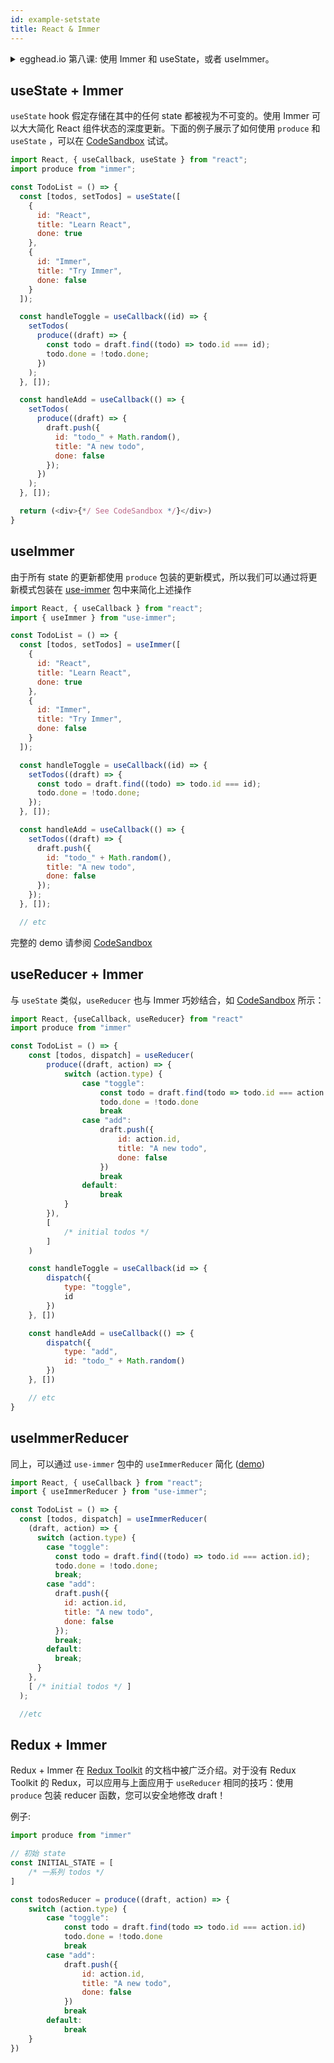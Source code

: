 ```yaml
---
id: example-setstate
title: React & Immer
---
```


<center>
	<div
		data-ea-publisher="immerjs"
		data-ea-type="image"
		className="horizontal bordered"
	></div>
</center>
<details>
	<summary className="egghead-summary">
    egghead.io 第八课: 使用 Immer 和 useState，或者 useImmer。
	</summary>
	<br />
	<div>
		<iframe
			width="760"
			height="427"
			scrolling="no"
			src="https://egghead.io/lessons/react-immutable-update-state-inside-react-components-with-useimmer/embed"
		></iframe>
	</div>
	<a
		className="egghead-link"
		href="https://egghead.io/lessons/react-immutable-update-state-inside-react-components-with-useimmer"
	>
		Hosted on egghead.io
	</a>
</details>

## useState + Immer

`useState` hook 假定存储在其中的任何 state 都被视为不可变的。使用 Immer 可以大大简化 React 组件状态的深度更新。下面的例子展示了如何使用 `produce` 和 `useState` ，可以在 [CodeSandbox](https://codesandbox.io/s/immer-usestate-ujkgg?file=/src/index.js) 试试。

```javascript
import React, { useCallback, useState } from "react";
import produce from "immer";

const TodoList = () => {
  const [todos, setTodos] = useState([
    {
      id: "React",
      title: "Learn React",
      done: true
    },
    {
      id: "Immer",
      title: "Try Immer",
      done: false
    }
  ]);

  const handleToggle = useCallback((id) => {
    setTodos(
      produce((draft) => {
        const todo = draft.find((todo) => todo.id === id);
        todo.done = !todo.done;
      })
    );
  }, []);

  const handleAdd = useCallback(() => {
    setTodos(
      produce((draft) => {
        draft.push({
          id: "todo_" + Math.random(),
          title: "A new todo",
          done: false
        });
      })
    );
  }, []);

  return (<div>{*/ See CodeSandbox */}</div>)
}
```

## useImmer

由于所有 state 的更新都使用 `produce` 包装的更新模式，所以我们可以通过将更新模式包装在 [use-immer](https://www.npmjs.com/package/use-immer) 包中来简化上述操作

```javascript
import React, { useCallback } from "react";
import { useImmer } from "use-immer";

const TodoList = () => {
  const [todos, setTodos] = useImmer([
    {
      id: "React",
      title: "Learn React",
      done: true
    },
    {
      id: "Immer",
      title: "Try Immer",
      done: false
    }
  ]);

  const handleToggle = useCallback((id) => {
    setTodos((draft) => {
      const todo = draft.find((todo) => todo.id === id);
      todo.done = !todo.done;
    });
  }, []);

  const handleAdd = useCallback(() => {
    setTodos((draft) => {
      draft.push({
        id: "todo_" + Math.random(),
        title: "A new todo",
        done: false
      });
    });
  }, []);

  // etc
```

完整的 demo 请参阅 [CodeSandbox](https://codesandbox.io/s/use-immer-bvd5v?file=/src/index.js)

## useReducer + Immer

与 `useState` 类似，`useReducer` 也与 Immer 巧妙结合，如 [CodeSandbox](https://codesandbox.io/s/immer-usereducer-bqpzn?file=/src/index.js:0-1018) 所示：

```javascript
import React, {useCallback, useReducer} from "react"
import produce from "immer"

const TodoList = () => {
	const [todos, dispatch] = useReducer(
		produce((draft, action) => {
			switch (action.type) {
				case "toggle":
					const todo = draft.find(todo => todo.id === action.id)
					todo.done = !todo.done
					break
				case "add":
					draft.push({
						id: action.id,
						title: "A new todo",
						done: false
					})
					break
				default:
					break
			}
		}),
		[
			/* initial todos */
		]
	)

	const handleToggle = useCallback(id => {
		dispatch({
			type: "toggle",
			id
		})
	}, [])

	const handleAdd = useCallback(() => {
		dispatch({
			type: "add",
			id: "todo_" + Math.random()
		})
	}, [])

	// etc
}
```

## useImmerReducer

同上，可以通过  `use-immer` 包中的 `useImmerReducer` 简化 ([demo](https://codesandbox.io/s/useimmerreducer-sycpb?file=/src/index.js))

```javascript
import React, { useCallback } from "react";
import { useImmerReducer } from "use-immer";

const TodoList = () => {
  const [todos, dispatch] = useImmerReducer(
    (draft, action) => {
      switch (action.type) {
        case "toggle":
          const todo = draft.find((todo) => todo.id === action.id);
          todo.done = !todo.done;
          break;
        case "add":
          draft.push({
            id: action.id,
            title: "A new todo",
            done: false
          });
          break;
        default:
          break;
      }
    },
    [ /* initial todos */ ]
  );

  //etc

```


## Redux + Immer

Redux + Immer 在 [Redux Toolkit](https://redux-toolkit.js.org/usage/immer-reducers) 的文档中被广泛介绍。对于没有 Redux Toolkit 的 Redux，可以应用与上面应用于 `useReducer` 相同的技巧：使用 `produce` 包装 reducer 函数，您可以安全地修改 draft！

例子:

```javascript
import produce from "immer"

// 初始 state
const INITIAL_STATE = [
	/* 一系列 todos */
]

const todosReducer = produce((draft, action) => {
	switch (action.type) {
		case "toggle":
			const todo = draft.find(todo => todo.id === action.id)
			todo.done = !todo.done
			break
		case "add":
			draft.push({
				id: action.id,
				title: "A new todo",
				done: false
			})
			break
		default:
			break
	}
})
```
